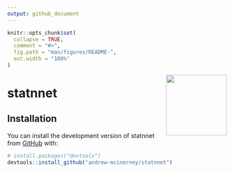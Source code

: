```yaml
---
output: github_document
---
```


<!-- README.md is generated from README.Rmd. Please edit that file -->

```r
knitr::opts_chunk$set(
  collapse = TRUE,
  comment = "#>",
  fig.path = "man/figures/README-",
  out.width = "100%"
)
```

<img src="man/figures/logo.png" align="right" height="139" />

# statnnet


## Installation

You can install the development version of statnnet from [GitHub](https://github.com/) with:

``` r
# install.packages("devtools")
devtools::install_github("andrew-mcinerney/statnnet")
```
